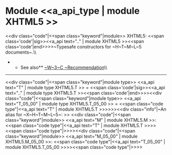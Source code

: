 =Module <<a_api_type | module XHTML5 >> =
<<div class="code"|<<span class="keyword"|module>> XHTML5: <<span class='code'|sig>><<a_api text=".." | module XHTML5 >><<span class='code'|end>>>>~Typesafe constructors for ~H~T~M~L~5 documents~.\\
**See also** [[http://www.w3.org/TR/html5/|~W~3~C ~Recommendation]]\\

----
<<div class="code"|<<span class="keyword"|module type>> <<a_api text="T" | module type XHTML5.T >> = <<span class='code'|sig>><<a_api text=".." | module type XHTML5.T >><<span class='code'|end>>>><<div class="code"|<<span class="keyword"|module type>> <<a_api text="T_05_00" | module type XHTML5.T_05_00 >> = <<span class="code type"|<<a_api text="T" | module XHTML5.T >>>>>><<div class="info"|~An alias for ~X~H~T~M~L~5~:
>>
<<div class="code"|<<span class="keyword"|module>> <<a_api text="M" | module XHTML5.M >>: <<span class="code type"|<<a_api text="T" | module XHTML5.T >>>><<span class="code type"|{{{  }}}>>>><<div class="code"|<<span class="keyword"|module>> <<a_api text="M_05_00" | module XHTML5.M_05_00 >>: <<span class="code type"|<<a_api text="T_05_00" | module XHTML5.T_05_00 >>>><<span class="code type"|{{{  }}}>>>>